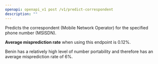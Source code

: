 ```yaml
---
openapi: openapi_v1 post /v1/predict-correspondent
description: ""
---
```


Predicts the correspondent (Mobile Network Operator) for the specified phone number (MSISDN). 

**Average misprediction rate** when using this endpoint is 0.12%. 

<Warning>Benin has a relatively high level of number portability and therefore has an average misprediction rate of 6%.</Warning>